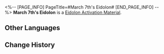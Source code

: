 <%-- [PAGE_INFO]
PageTitle=#March 7th's Eidolon#
[END_PAGE_INFO] --%>
{{Item Infobox
|id          = 11001
|image       = Item March 7th's Eidolon.png
|type        = Eidolon Activation Material
|invCategory = 
|rarity      = 4
|effect      = Material for raising March 7th's Eidolon Level.
|description = 
}}
'''March 7th's Eidolon''' is a [[Eidolon Activation Material]].

==Other Languages==
{{Other Languages
|en   = March 7th's Eidolon
|zhs  = 【三月七】的星魂
|zht  = 【三月七】的星魂
|ja   = 「三月なのか」の星魂
|ko   = [Mar. 7th]의 성혼
|es   = Eidolon de Siete de Marzo
|fr   = Eidolon de March 7th
|ru   = Эйдолон Март 7
|th   = Eidolon ของ March 7th
|vi   = Tinh Hồn March 7th
|de   = 7. März’ Eidolon
|id   = March 7th's Eidolon
|pt   = Eidolon de 7 de Março
}}

==Change History==
{{Change History|1.0}}